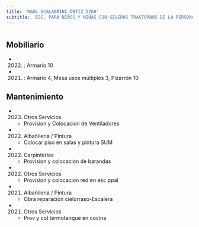 ```yaml
---
title: 'RAUL SCALABRINI ORTIZ 2760'
subtitle: 'ESC. PARA NIÑOS Y NIÑAS CON SEVEROS TRASTORNOS DE LA PERSONALIDAD N° 17 ARMINDA ABERASTURY'
---
```


#


## Mobiliario

*  (2022) : Armario 10 

*  (2021) : Armario 4, Mesa usos múltiples 3, Pizarrón 10 





## Mantenimiento

*  (2023) Otros Servicios 
    + Provision y Colocacion de Ventiladores

*  (2022) Albañileria / Pintura 
    + Colocar piso en salas y pintura SUM

*  (2022) Carpinterías 
    + Provision y colocacion de barandas

*  (2022) Otros Servicios 
    + Provision y colocacion red en esc ppal

*  (2021) Albañileria / Pintura 
    + Obra reparacion cielorraso-Escalera

*  (2021) Otros Servicios 
    + Prov y col termotanque en cocina



